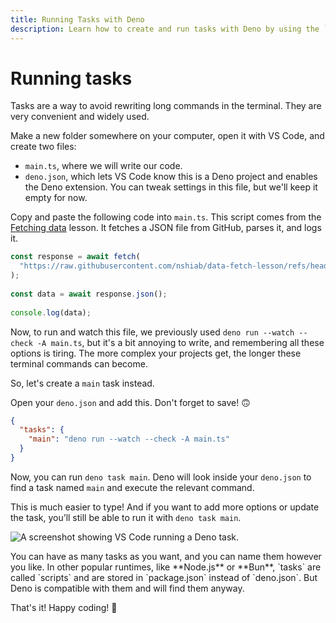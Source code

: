 ```yaml
---
title: Running Tasks with Deno
description: Learn how to create and run tasks with Deno by using the `deno.json` configuration file.
---
```



# Running tasks

<YouTube videoId="_rcZFEqu1nM"/>

Tasks are a way to avoid rewriting long commands in the terminal. They are very convenient and widely used.

<NoticeIntro />

Make a new folder somewhere on your computer, open it with VS Code, and create two files:

- `main.ts`, where we will write our code.
- `deno.json`, which lets VS Code know this is a Deno project and enables the Deno extension. You can tweak settings in this file, but we'll keep it empty for now.

Copy and paste the following code into `main.ts`. This script comes from the [Fetching data](/pushing-further/fetch) lesson. It fetches a JSON file from GitHub, parses it, and logs it.

```ts showLineNumbers filename="main.ts"
const response = await fetch(
  "https://raw.githubusercontent.com/nshiab/data-fetch-lesson/refs/heads/main/temp.json",
);
 
const data = await response.json();
 
console.log(data);
```

Now, to run and watch this file, we previously used `deno run --watch --check -A main.ts`, but it's a bit annoying to write, and remembering all these options is tiring. The more complex your projects get, the longer these terminal commands can become.

So, let's create a `main` task instead.

Open your `deno.json` and add this. Don't forget to save! 🙃

```json showLineNumbers filename="deno.json"
{
  "tasks": {
    "main": "deno run --watch --check -A main.ts"
  }
}
```

Now, you can run `deno task main`. Deno will look inside your `deno.json` to find a task named `main` and execute the relevant command.

This is much easier to type! And if you want to add more options or update the task, you’ll still be able to run it with `deno task main`.

![A screenshot showing VS Code running a Deno task.](/assets/pushing-further/tasks/task.png)

<Callout type="info" emoji="💡">
    You can have as many tasks as you want, and you can name them however you like. In other popular runtimes, like **Node.js** or **Bun**, `tasks` are called `scripts` and are stored in `package.json` instead of `deno.json`. But Deno is compatible with them and will find them anyway.
</Callout>

That's it! Happy coding! 🥳

<NoticeEnd />